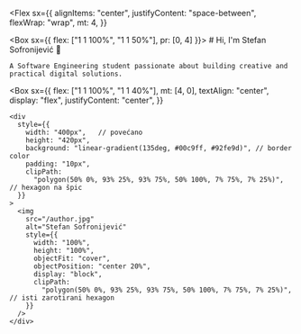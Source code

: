 
<Flex
  sx={{
    alignItems: "center",
    justifyContent: "space-between",
    flexWrap: "wrap",
    mt: 4,
  }}
>
  <Box sx={{ flex: ["1 1 100%", "1 1 50%"], pr: [0, 4] }}>
    # Hi, I'm Stefan Sofronijević 👋

    A Software Engineering student passionate about building creative and practical digital solutions.  
  </Box>

  <Box
    sx={{
      flex: ["1 1 100%", "1 1 40%"],
      mt: [4, 0],
      textAlign: "center",
      display: "flex",
      justifyContent: "center",
    }}
  >
    <div
      style={{
        width: "400px",   // povećano
        height: "420px",
        background: "linear-gradient(135deg, #00c9ff, #92fe9d)", // border color
        padding: "10px",
        clipPath:
          "polygon(50% 0%, 93% 25%, 93% 75%, 50% 100%, 7% 75%, 7% 25%)", // hexagon na špic
      }}
    >
      <img
        src="/author.jpg"
        alt="Stefan Sofronijević"
        style={{
          width: "100%",
          height: "100%",
          objectFit: "cover",
          objectPosition: "center 20%",
          display: "block",
          clipPath:
            "polygon(50% 0%, 93% 25%, 93% 75%, 50% 100%, 7% 75%, 7% 25%)", // isti zarotirani hexagon
        }}
      />
    </div>
  </Box>
</Flex>
